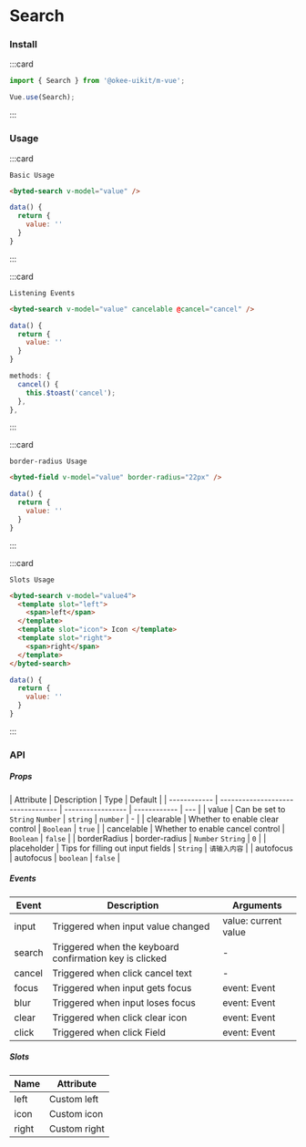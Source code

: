 # Search

### Install

:::card

```javascript
import { Search } from '@okee-uikit/m-vue';

Vue.use(Search);
```

:::

### Usage

:::card

```topic
Basic Usage
```

```html
<byted-search v-model="value" />
```

```javascript
data() {
  return {
    value: ''
  }
}
```

:::

:::card

```topic
Listening Events
```

```html
<byted-search v-model="value" cancelable @cancel="cancel" />
```

```javascript
data() {
  return {
    value: ''
  }
}

methods: {
  cancel() {
    this.$toast('cancel');
  },
},
```

:::

:::card

```topic
border-radius Usage
```

```html
<byted-field v-model="value" border-radius="22px" />
```

```javascript
data() {
  return {
    value: ''
  }
}
```

:::

:::card

```topic
Slots Usage
```

```html
<byted-search v-model="value4">
  <template slot="left">
    <span>left</span>
  </template>
  <template slot="icon"> Icon </template>
  <template slot="right">
    <span>right</span>
  </template>
</byted-search>
```

```javascript
data() {
  return {
    value: ''
  }
}
```

:::

### API

##### Props

| Attribute    | Description                       | Type              | Default      |
| ------------ | --------------------------------- | ----------------- | ------------ | --- |
| value        | Can be set to `String` `Number`   | `string` &#124; `number` | -   |
| clearable    | Whether to enable clear control   | `Boolean`         | `true`       |
| cancelable   | Whether to enable cancel control  | `Boolean`         | `false`      |
| borderRadius | border-radius                     | `Number` `String` | `0`          |
| placeholder  | Tips for filling out input fields | `String`          | `请输入内容` |
| autofocus    | autofocus                         | `boolean`         | `false`      |

##### Events

| Event  | Description                                             | Arguments            |
| ------ | ------------------------------------------------------- | -------------------- |
| input  | Triggered when input value changed                      | value: current value |
| search | Triggered when the keyboard confirmation key is clicked | -                    |
| cancel | Triggered when click cancel text                        | -                    |
| focus  | Triggered when input gets focus                         | event: Event         |
| blur   | Triggered when input loses focus                        | event: Event         |
| clear  | Triggered when click clear icon                         | event: Event         |
| click  | Triggered when click Field                              | event: Event         |

##### Slots

| Name  | Attribute    |
| ----- | ------------ |
| left  | Custom left  |
| icon  | Custom icon  |
| right | Custom right |
